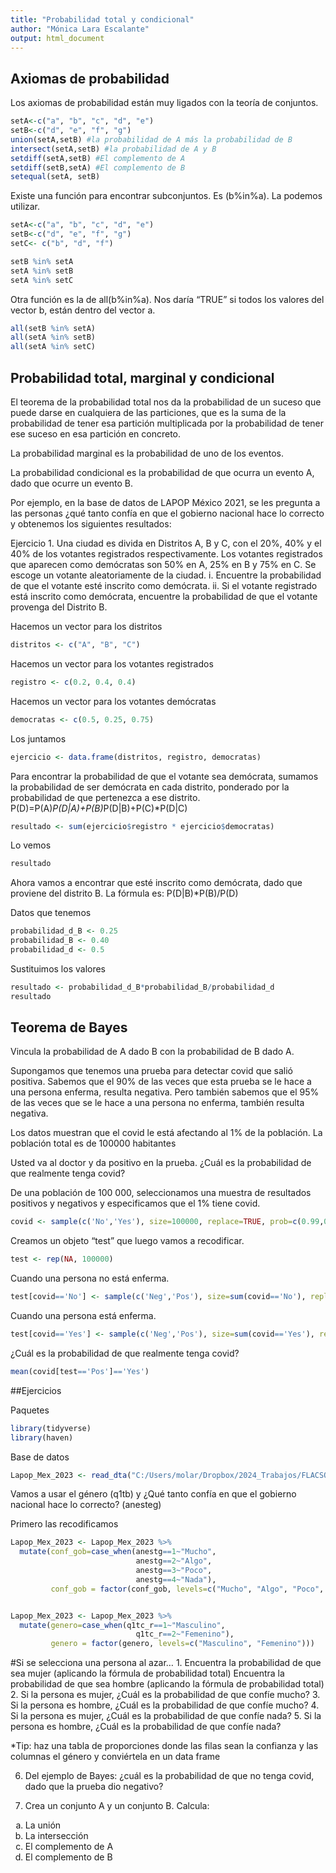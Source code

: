 ---
title: "Probabilidad total y condicional"
author: "Mónica Lara Escalante"
output: html_document
---

## Axiomas de probabilidad

Los axiomas de probabilidad están muy ligados con la teoría de conjuntos.

```{r}
setA<-c("a", "b", "c", "d", "e")
setB<-c("d", "e", "f", "g")
union(setA,setB) #la probabilidad de A más la probabilidad de B
intersect(setA,setB) #la probabilidad de A y B
setdiff(setA,setB) #El complemento de A
setdiff(setB,setA) #El complemento de B
setequal(setA, setB)
```


Existe una función para encontrar subconjuntos. Es (b%in%a). La podemos utilizar.

```{r}
setA<-c("a", "b", "c", "d", "e")
setB<-c("d", "e", "f", "g")
setC<- c("b", "d", "f")
```

```{r}
setB %in% setA 
setA %in% setB 
setA %in% setC
```

Otra función es la de all(b%in%a). Nos daría "TRUE" si todos los valores del
vector b, están dentro del vector a.
```{r}
all(setB %in% setA) 
all(setA %in% setB)
all(setA %in% setC)

```

## Probabilidad total, marginal y condicional

El teorema de la probabilidad total nos da la probabilidad de un suceso que puede darse en cualquiera de las particiones, que es la suma de la probabilidad de tener esa partición multiplicada por la probabilidad de tener ese suceso en esa partición en concreto.

La probabilidad marginal es la probabilidad de uno de los eventos.

La probabilidad condicional es la probabilidad de que ocurra un evento A, dado
que ocurre un evento B.

Por ejemplo, en la base de datos de LAPOP México 2021, se les pregunta
a las personas ¿qué tanto confía en que el gobierno nacional hace lo correcto y 
obtenemos los siguientes resultados:

Ejercicio 1. Una ciudad es divida en Distritos A, B y C, con el 20%, 40% y el 40% de los votantes registrados respectivamente. Los votantes registrados que aparecen como demócratas son 50% en A, 25% en B y 75% en C. Se escoge un votante aleatoriamente de la ciudad. 
i. Encuentre la probabilidad de que el votante esté inscrito como demócrata.
ii. Si el votante registrado está inscrito como demócrata, encuentre la probabilidad de que el votante provenga del 
Distrito B. 

Hacemos un vector para los distritos
```{r}
distritos <- c("A", "B", "C")
```

Hacemos un vector para los votantes registrados
```{r}
registro <- c(0.2, 0.4, 0.4)
```

Hacemos un vector para los votantes demócratas
```{r}
democratas <- c(0.5, 0.25, 0.75)
```

Los juntamos
```{r}
ejercicio <- data.frame(distritos, registro, democratas)
```

Para encontrar la probabilidad de que el votante sea demócrata, sumamos la probabilidad de ser demócrata en cada distrito, ponderado por la probabilidad de que pertenezca a ese distrito.
P(D)=P(A)*P(D|A)+P(B)*P(D|B)+P(C)*P(D|C)

```{r}
resultado <- sum(ejercicio$registro * ejercicio$democratas)
```

Lo vemos
```{r}
resultado
```

Ahora vamos a encontrar que esté inscrito como demócrata, dado que proviene del distrito B.
La fórmula es: P(D|B)*P(B)/P(D)

Datos que tenemos
```{r}
probabilidad_d_B <- 0.25
probabilidad_B <- 0.40
probabilidad_d <- 0.5
```
Sustituimos los valores
```{r}
resultado <- probabilidad_d_B*probabilidad_B/probabilidad_d
resultado
```

## Teorema de Bayes

Vincula la probabilidad de A dado B con la probabilidad de B dado A. 

Supongamos que tenemos una prueba para detectar covid que salió positiva. 
Sabemos que el 90% de las veces que esta prueba se le hace a una persona enferma,
resulta negativa. Pero también sabemos que el 95% de las veces que se le hace
a una persona no enferma, también resulta negativa. 

Los datos muestran que el covid le está afectando al 1% de la población. La 
población total es de 100000 habitantes

Usted va al doctor y da positivo en la prueba. ¿Cuál es la probabilidad de que 
realmente tenga covid?

De una población de 100 000, seleccionamos una muestra de resultados positivos 
y negativos y especificamos que el 1% tiene covid.

```{r}
covid <- sample(c('No','Yes'), size=100000, replace=TRUE, prob=c(0.99,0.01))

```

Creamos un objeto "test" que luego vamos a recodificar.
```{r}
test <- rep(NA, 100000)
```

Cuando una persona no está enferma.
```{r}
test[covid=='No'] <- sample(c('Neg','Pos'), size=sum(covid=='No'), replace=TRUE, prob=c(0.95,0.05))
```

Cuando una persona está enferma.
```{r}
test[covid=='Yes'] <- sample(c('Neg','Pos'), size=sum(covid=='Yes'), replace=TRUE, prob=c(0.1, 0.9))
```


¿Cuál es la probabilidad de que realmente tenga covid?

```{r}
mean(covid[test=='Pos']=='Yes')
```

##Ejercicios

Paquetes
```{r}
library(tidyverse)
library(haven)
```

Base de datos

```{r}
Lapop_Mex_2023 <- read_dta("C:/Users/molar/Dropbox/2024_Trabajos/FLACSO/Taller estadística/Datos/Lapop_Mex_2023.dta")
```

Vamos a usar el género (q1tb) y ¿Qué tanto confía en que el gobierno nacional hace lo correcto? (anesteg)

Primero las recodificamos
```{r}
Lapop_Mex_2023 <- Lapop_Mex_2023 %>% 
  mutate(conf_gob=case_when(anestg==1~"Mucho",
                            anestg==2~"Algo",
                            anestg==3~"Poco",
                            anestg==4~"Nada"),
         conf_gob = factor(conf_gob, levels=c("Mucho", "Algo", "Poco", "Nada"))) 


Lapop_Mex_2023 <- Lapop_Mex_2023 %>% 
  mutate(genero=case_when(q1tc_r==1~"Masculino",
                            q1tc_r==2~"Femenino"),
         genero = factor(genero, levels=c("Masculino", "Femenino"))) 

```


#Si se selecciona una persona al azar...
1. Encuentra la probabilidad de que sea mujer (aplicando la fórmula de probabilidad total)
Encuentra la probabilidad de que sea hombre (aplicando la fórmula de probabilidad total)
2. Si la persona es mujer, ¿Cuál es la probabilidad de que confíe mucho?
3. Si la persona es hombre, ¿Cuál es la probabilidad de que confíe mucho?
4. Si la persona es mujer, ¿Cuál es la probabilidad de que confíe nada?
5. Si la persona es hombre, ¿Cuál es la probabilidad de que confíe nada?

*Tip: haz una tabla de proporciones donde las filas sean la confianza y las columnas el género y conviértela en un data frame

6. Del ejemplo de Bayes: ¿cuál es la probabilidad de que no tenga covid, dado que
la prueba dio negativo?

7. Crea un conjunto A y un conjunto B. Calcula:
a) La unión
b) La intersección
c) El complemento de A
d) El complemento de B



